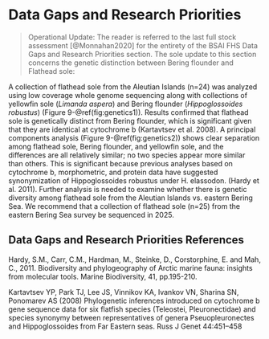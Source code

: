# Data Gaps and Research Priorities 
> Operational Update: The reader is referred to the last full stock assessment [@Monnahan2020] for the entirety of the BSAI FHS Data Gaps and Research Priorities section. The sole update to this section concerns the genetic distinction between Bering flounder and Flathead sole:

A collection of flathead sole from the Aleutian Islands (n=24) was analyzed using low coverage whole genome sequencing along with collections of yellowfin sole (*Limanda aspera*) and Bering flounder (*Hippoglossoides robustus*) (Figure 9-\@ref(fig:genetics1)). Results confirmed that flathead sole is genetically distinct from Bering flounder, which is significant given that they are identical at cytochrome b (Kartavtsev et al. 2008). A principal components analysis (Figure 9-\@ref(fig:genetics2)) shows clear separation among flathead sole, Bering flounder, and yellowfin sole, and the differences are all relatively similar; no two species appear more similar than others. This is significant because previous analyses based on cytochrome b, morphometric, and protein data have suggested synonymization of Hippoglossoides robustus under H. elassodon. (Hardy et al. 2011). Further analysis is needed to examine whether there is genetic diversity among flathead sole from the Aleutian Islands vs. eastern Bering Sea. We recommend that a collection of flathead sole (n=25) from the eastern Bering Sea survey be sequenced in 2025.

## Data Gaps and Research Priorities References 

Hardy, S.M., Carr, C.M., Hardman, M., Steinke, D., Corstorphine, E. and Mah, C., 2011. Biodiversity and phylogeography of Arctic marine fauna: insights from molecular tools. Marine Biodiversity, 41, pp.195-210.

Kartavtsev YP, Park TJ, Lee JS, Vinnikov KA, Ivankov VN, Sharina SN, Ponomarev AS (2008) Phylogenetic inferences introduced on cytochrome b gene sequence data for six flatfish species (Teleostei, Pleuronectidae) and species synonymy between representatives of genera Pseuopleuronectes and Hippoglossoides from Far Eastern seas. Russ J Genet 44:451–458
 

 
